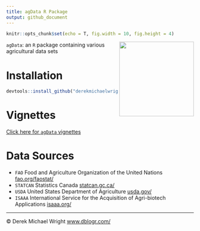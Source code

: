 ```yaml
---
title: agData R Package
output: github_document
---
```


```r
knitr::opts_chunk$set(echo = T, fig.width = 10, fig.height = 4)
```

<img src="hex_agData.png" align="right" width = "200px" />

`agData`: an `R` package containing various agricultural data sets

# Installation

```r
devtools::install_github("derekmichaelwright/agData")
```

# Vignettes

[Click here for `agData` vignettes](https://dblogr.com/#agdata)

# Data Sources

- `FAO` Food and Agriculture Organization of the United Nations [fao.org/faostat/](www.fao.org/faostat/)
- `STATCAN` Statistics Canada [statcan.gc.ca/](www.statcan.gc.ca/)
- `USDA` United States Department of Agriculture [usda.gov/](www.usda.gov/)
- `ISAAA` International Service for the Acquisition of Agri-biotech Applications [isaaa.org/](www.isaaa.org/)

---

&copy; Derek Michael Wright [www.dblogr.com/](https://dblogr.com/)
